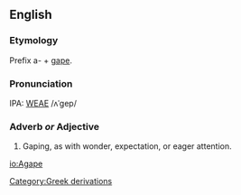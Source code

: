 ==English==
===Etymology===
Prefix a- + [[gape]].

===Pronunciation===
IPA: [[WEAE]] /ʌˈgep/

===Adverb ''or'' Adjective===
# Gaping, as with wonder, expectation, or eager attention.
[[Category:Greek derivations]]

[[io:Agape]]